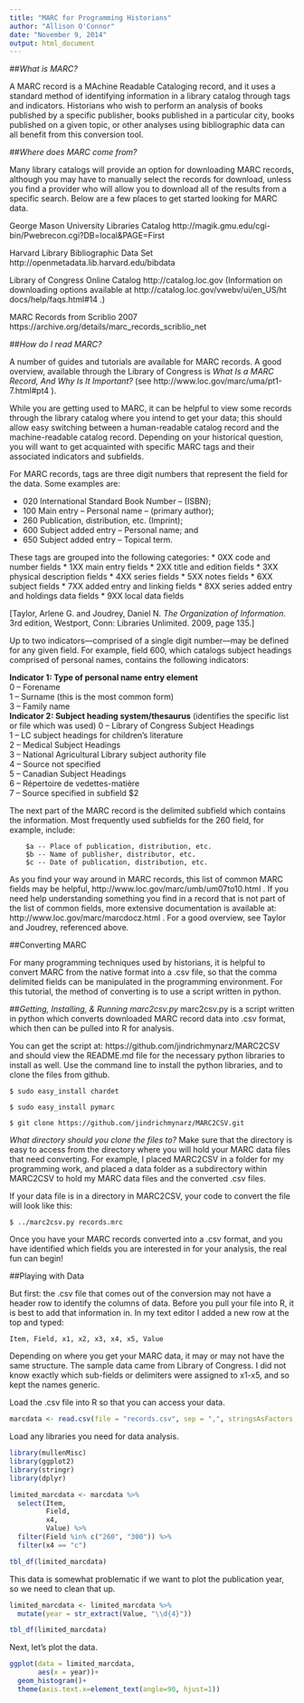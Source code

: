 ```yaml
---
title: "MARC for Programming Historians"
author: "Allison O'Connor"
date: "November 9, 2014"
output: html_document
---
```




##_What is MARC?_

A MARC record is a MAchine Readable Cataloging record, and it uses a standard method of identifying information in a library catalog through tags and indicators. Historians who wish to perform an analysis of books published by a specific publisher, books published in a particular city, books published on a given topic, or other analyses using bibliographic data can all benefit from this conversion tool.

##_Where does MARC come from?_

Many library catalogs will provide an option for downloading MARC records, although you may have to manually select the records for download, unless you find a provider who will allow you to download all of the results from a specific search. Below are a few places to get started looking for MARC data.

George Mason University Libraries Catalog http://magik.gmu.edu/cgi-bin/Pwebrecon.cgi?DB=local&PAGE=First

Harvard Library Bibliographic Data Set http://openmetadata.lib.harvard.edu/bibdata

Library of Congress Online Catalog http://catalog.loc.gov (Information on downloading options available at http://catalog.loc.gov/vwebv/ui/en_US/ht
docs/help/faqs.html#14 .)

MARC Records from Scriblio 2007 https://archive.org/details/marc_records_scriblio_net

##_How do I read MARC?_

A number of guides and tutorials are available for MARC records. A good overview, available through the Library of Congress is _What Is a MARC Record,
And Why Is It Important?_ (see http://www.loc.gov/marc/uma/pt1-7.html#pt4 ).

While you are getting used to MARC, it can be helpful to view some records through the library catalog where you intend to get your data; this should allow easy switching between a human-readable catalog record and the machine-readable catalog record. Depending on your historical question, you will want to get acquainted with specific MARC tags and their associated indicators and subfields.

For MARC records, tags are three digit numbers that represent the field for the data. Some examples are:  

* 020 International Standard Book Number -- (ISBN);  
* 100 Main entry -- Personal name -- (primary author);  
* 260 Publication, distribution, etc. (Imprint);  
* 600 Subject added entry -- Personal name; and  
* 650 Subject added entry -- Topical term.

These tags are grouped into the following categories: 
* 0XX code and number fields
* 1XX main entry fields
* 2XX title and edition fields
* 3XX physical description fields
* 4XX series fields
* 5XX notes fields
* 6XX subject fields
* 7XX added entry and linking fields
* 8XX series added entry and holdings data fields
* 9XX local data fields

[Taylor, Arlene G. and Joudrey, Daniel N. _The Organization of Information_. 3rd edition, Westport, Conn: Libraries Unlimited. 2009, page 135.]

Up to two indicators---comprised of a single digit number---may be defined for any given field. For example, field 600, which catalogs subject headings comprised of personal names, contains the following indicators:  


**Indicator 1: Type of personal name entry element**  
      0 -- Forename  
      1 -- Surname (this is the most common form)  
      3 -- Family name  
**Indicator 2: Subject heading system/thesaurus** (identifies the specific list or file which was used)
     0 -- Library of Congress Subject Headings  
     1 -- LC subject headings for children's literature  
      2 -- Medical Subject Headings  
      3 -- National Agricultural Library subject authority file  
      4 -- Source not specified  
      5 -- Canadian Subject Headings  
      6 -- Répertoire de vedettes-matière  
      7 -- Source specified in subfield $2  


The next part of the MARC record is the delimited subfield which contains the information. Most frequently used subfields for the 260 field, for example, include:
```
    $a -- Place of publication, distribution, etc.
    $b -- Name of publisher, distributor, etc.
    $c -- Date of publication, distribution, etc.
```

As you find your way around in MARC records, this list of common MARC fields may be helpful, http://www.loc.gov/marc/umb/um07to10.html . If you need help understanding something you find in a record that is not part of the list of common fields, more extensive documentation is available at: http://www.loc.gov/marc/marcdocz.html . For a good overview, see Taylor and Joudrey, referenced above.

##Converting MARC

For many programming techniques used by historians, it is helpful to convert MARC from the native format into a .csv file, so that the comma delimited fields can be manipulated in the programming environment. For this tutorial, the method of converting is to use a script written in python.

##_Getting, Installing, & Running marc2csv.py_
marc2csv.py is a script written in python which converts downloaded MARC record data into .csv format, which then can be pulled into R for analysis.

You can get the script at: https://github.com/jindrichmynarz/MARC2CSV and should view the README.md file for the necessary python libraries to install as well. Use the command line to install the python libraries, and to clone the files from github. 

```
$ sudo easy_install chardet

$ sudo easy_install pymarc

$ git clone https://github.com/jindrichmynarz/MARC2CSV.git

```
_What directory should you clone the files to?_ Make sure that the directory is easy to access from the directory where you will hold your MARC data files that need converting. For example, I placed MARC2CSV in a folder for my programming work, and placed a data folder as a subdirectory within MARC2CSV to hold my MARC data files and the converted .csv files.

If your data file is in a directory in MARC2CSV, your code to convert the file will look like this:

```
$ ../marc2csv.py records.mrc
```

Once you have your MARC records converted into a .csv format, and you have identified which fields you are interested in for your analysis, the real fun can begin!

##Playing with Data

But first: the .csv file that comes out of the conversion may not have a header row to identify the columns of data. Before you pull your file into R, it is best to add that information in. In my text editor I added a new row at the top and typed:

```
Item, Field, x1, x2, x3, x4, x5, Value
```
Depending on where you get your MARC data, it may or may not have the same structure. The sample data came from Library of Congress. I did not know exactly which sub-fields or delimiters were assigned to x1-x5, and so kept the names generic.

Load the .csv file into R so that you can access your data.
```r
marcdata <- read.csv(file = "records.csv", sep = ",", stringsAsFactors = FALSE)
```

Load any libraries you need for data analysis.
```r

library(mullenMisc)
library(ggplot2)
library(stringr)
library(dplyr)
```

```r
limited_marcdata <- marcdata %>%
  select(Item,
         Field,
         x4,
         Value) %>%
  filter(Field %in% c("260", "300")) %>%
  filter(x4 == "c")

tbl_df(limited_marcdata)

```

This data is somewhat problematic if we want to plot the publication year, so we need to clean that up.

```r
limited_marcdata <- limited_marcdata %>%
  mutate(year = str_extract(Value, "\\d{4}"))

tbl_df(limited_marcdata)
```

Next, let's plot the data.

```r
ggplot(data = limited_marcdata,
       aes(x = year))+
  geom_histogram()+ 
  theme(axis.text.x=element_text(angle=90, hjust=1))
```

